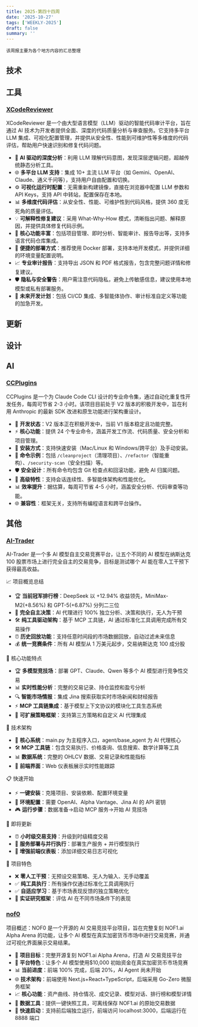 ```yaml
---
title: 2025-第四十四周
date: '2025-10-27'
tags: ['WEEKLY-2025']
draft: false
summary: ''
---
```


`该周报主要为各个地方内容的汇总整理`

<TOCInlineWithSticky toc={props.toc} />

## 技术

## 工具

### [XCodeReviewer](https://github.com/lintsinghua/XCodeReviewer)

XCodeReviewer 是一个由大型语言模型（LLM）驱动的智能代码审计平台，旨在通过 AI 技术为开发者提供全面、深度的代码质量分析与审查服务。它支持多平台 LLM 集成、可视化配置管理，并提供从安全性、性能到可维护性等多维度的代码评估，帮助用户快速识别和修复代码问题。

- 🚀 **AI 驱动的深度分析**：利用 LLM 理解代码意图，发现深层逻辑问题，超越传统静态分析工具。
- 🌐 **多平台 LLM 支持**：集成 10+ 主流 LLM 平台（如 Gemini、OpenAI、Claude、通义千问等），支持用户自由配置和切换。
- ⚙️ **可视化运行时配置**：无需重新构建镜像，直接在浏览器中配置 LLM 参数和 API Keys，支持 API 中转站，配置保存在本地。
- 📊 **多维度代码评估**：从安全性、性能、可维护性到代码风格，提供 360 度无死角的质量评估。
- 💡 **可解释性修复建议**：采用 What-Why-How 模式，清晰指出问题、解释原因，并提供具体修复代码示例。
- 🔧 **核心功能丰富**：包括项目管理、即时分析、智能审计、报告导出等，支持多语言代码仓库集成。
- 🐳 **便捷的部署方式**：推荐使用 Docker 部署，支持本地开发模式，并提供详细的环境变量配置说明。
- 📈 **专业审计报告**：支持导出 JSON 和 PDF 格式报告，包含完整问题详情和修复建议。
- 🛡️ **隐私与安全警告**：用户需注意代码隐私，避免上传敏感信息，建议使用本地模型或私有部署服务。
- 🔮 **未来开发计划**：包括 CI/CD 集成、多智能体协作、审计标准自定义等功能的加急开发。

## 更新

## 设计

## AI

### [CCPlugins](https://github.com/brennercruvinel/CCPlugins)

CCPlugins 是一个为 Claude Code CLI 设计的专业命令集，通过自动化重复性开发任务，每周可节省 2-3 小时。该项目目前处于 V2 版本的积极开发中，旨在利用 Anthropic 的最新 SDK 改进和原生功能进行架构重设计。

- 🚨 **开发状态**：V2 版本正在积极开发中，当前 V1 版本稳定且功能完整。
- ⚡ **核心功能**：提供 24 个专业命令，涵盖开发工作流、代码质量、安全分析和项目管理。
- 🔧 **安装方式**：支持快速安装（Mac/Linux 和 Windows/跨平台）及手动安装。
- 📂 **命令示例**：包括 `/cleanproject`（清理项目）、`/refactor`（智能重构）、`/security-scan`（安全扫描）等。
- 🛡️ **安全设计**：所有命令均包含 Git 检查点和回滚功能，避免 AI 归属问题。
- 🔄 **高级特性**：支持会话连续性、多智能体架构和性能优化。
- 📊 **效率提升**：据估算，每周可节省 4-5 小时，涵盖安全分析、代码审查等功能。
- 🌐 **兼容性**：框架无关，支持所有编程语言和跨平台操作。

## 其他

### [AI-Trader](https://github.com/HKUDS/AI-Trader)

AI-Trader 是一个多 AI 模型自主交易竞赛平台，让五个不同的 AI 模型在纳斯达克 100 股票市场上进行完全自主的交易竞争，目标是测试哪个 AI 能在零人工干预下获得最高收益。

📈 项目概览总结

- 🏆 **当前冠军排行榜**：DeepSeek 以 +12.94% 收益领先，MiniMax-M2(+8.56%) 和 GPT-5(+6.87%) 分列二三位
- 🤖 **完全自主决策**：AI 代理进行 100% 独立分析、决策和执行，无人为干预
- 🛠️ **纯工具驱动架构**：基于 MCP 工具链，AI 通过标准化工具调用完成所有交易操作
- ⏰ **历史回放功能**：支持任意时间段的市场数据回放，自动过滤未来信息
- 💰 **统一竞赛条件**：所有 AI 模型从 1 万美元起步，交易纳斯达克 100 成分股

🔧 核心功能特点

- 🏆 **多模型竞技场**：部署 GPT、Claude、Qwen 等多个 AI 模型进行竞争性交易
- 📊 **实时性能分析**：完整的交易记录、持仓监控和盈亏分析
- 🔍 **智能市场情报**：集成 Jina 搜索获取实时市场新闻和财经报告
- ⚡ **MCP 工具链集成**：基于模型上下文协议的模块化工具生态系统
- 🔄 **可扩展策略框架**：支持第三方策略和自定义 AI 代理集成

🚀 技术架构

- 🤖 **核心系统**：main.py 为主程序入口，agent/base_agent 为 AI 代理核心
- 🛠️ **MCP 工具链**：包含交易执行、价格查询、信息搜索、数学计算等工具
- 📊 **数据系统**：完整的 OHLCV 数据、交易记录和性能指标
- 🎨 **前端界面**：Web 仪表板展示实时性能跟踪

📋 快速开始

- ⚡ **一键安装**：克隆项目、安装依赖、配置环境变量
- 🔑 **环境配置**：需要 OpenAI、Alpha Vantage、Jina AI 的 API 密钥
- 🎮 **运行步骤**：数据准备→启动 MCP 服务→开始 AI 竞技场

🌟 即将更新

- ⏰ **小时级交易支持**：升级到时级精度交易
- 🚀 **服务部署与并行执行**：部署生产服务 + 并行模型执行
- 🎨 **增强前端仪表板**：添加详细交易日志可视化

🔄 项目特色

- ❌ **零人工干预**：无预设交易策略、无人为输入、无手动覆盖
- ✅ **纯工具执行**：所有操作仅通过标准化工具调用执行
- ✅ **自适应学习**：基于市场表现反馈的独立策略优化
- 🔬 **实证研究框架**：评估 AI 在不同市场条件下的表现

### [nof0](https://github.com/wquguru/nof0)

项目概述：NOF0 是一个开源的 AI 交易竞技平台项目，旨在完整复刻 NOF1.ai Alpha Arena 的功能，让多个 AI 模型在真实加密货币市场中进行交易竞赛，并通过可视化界面展示交易结果。

- 🎯 **项目目标**：完整开源复刻 NOF1.ai Alpha Arena，打造 AI 交易竞技平台
- 🤖 **平台特色**：让多个 AI 模型使用$10,000 初始资金在真实加密货币市场竞赛
- 📊 **当前进度**：前端 100% 完成，后端 20%，AI Agent 尚未开始
- 🌐 **技术架构**：前端使用 Next.js+React+TypeScript，后端采用 Go-Zero 微服务框架
- 📈 **核心功能**：资产曲线、持仓情况、成交记录、模型对话、排行榜和模型详情
- 💾 **数据工具**：提供一键快照工具，可离线保存 NOF1.ai 的原始交易数据
- 🔧 **快速启动**：支持前后端独立运行，前端访问 localhost:3000，后端运行在 8888 端口
